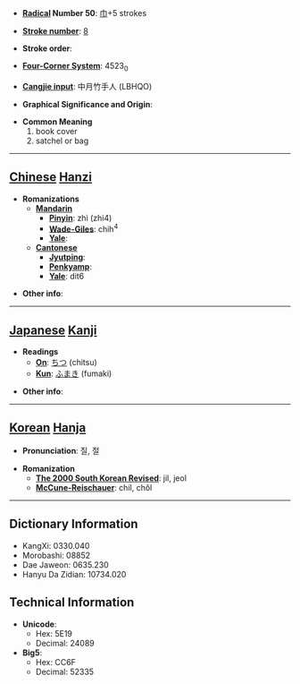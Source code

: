 * '''[[Wiktionary:Chinese radical index| Radical]] Number 50''': [[Wiktionary:Chinese radical index 巾|巾]]+5 strokes

* '''[[Wiktionary:Chinese total strokes index|Stroke number]]''': [[Wiktionary:Chinese total strokes index 8|8]]

* '''Stroke order''': 

* '''[[Wiktionary:Chinese four corner index|Four-Corner System]]''': 4523<sub>0</sub>

* '''[[Wiktionary:Chinese Cangjie index|Cangjie input]]''': 中月竹手人 (LBHQO)

* '''Graphical Significance and Origin''': 

* '''Common Meaning'''
*#book cover
*# satchel or bag


----

== [[Chinese]] [[Hanzi]] ==

* '''Romanizations'''
** '''[[Mandarin]]'''
*** '''[[Pinyin]]''': zhì (zhi4)
*** '''[[Wade-Giles]]''': chih<sup>4</sup>
*** '''[[Yale]]''': 
** '''[[Cantonese]]'''
*** '''[[Jyutping]]''':
*** '''[[Penkyamp]]''': 
*** '''[[Yale]]''': dit6

* '''Other info''': 

----

== [[Japanese]] [[Kanji]] ==

* '''Readings'''
** '''[[On]]''': [[ちつ]] (chitsu)
** '''[[Kun]]''': [[ふまき]] (fumaki)

* '''Other info''':  

----

== [[Korean]] [[Hanja]] ==

* '''Pronunciation''': 질, 절

* '''Romanization'''
** '''[[The 2000 South Korean Revised Romanization|The 2000 South Korean Revised]]''': jil, jeol
** '''[[McCune-Reischauer]]''': chil, chŏl

----

== Dictionary Information ==

* KangXi: 0330.040
* Morobashi: 08852
* Dae Jaweon: 0635.230
* Hanyu Da Zidian: 10734.020

== Technical Information ==

* '''Unicode''':
** Hex: 5E19
** Decimal: 24089
* '''Big5''':
** Hex: CC6F
** Decimal: 52335
